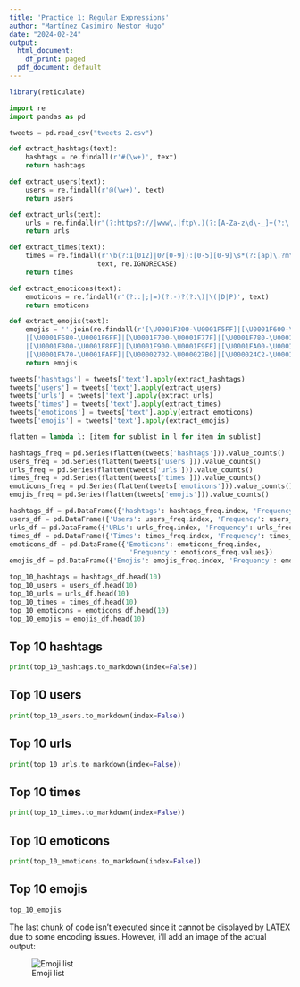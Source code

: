 ```yaml
---
title: 'Practice 1: Regular Expressions'
author: "Martínez Casimiro Nestor Hugo"
date: "2024-02-24"
output:
  html_document:
    df_print: paged
  pdf_document: default
---
```


```r
library(reticulate)
```


<!-- ## Import necessary libraries and reading csv -->
```python
import re
import pandas as pd

tweets = pd.read_csv("tweets 2.csv")
```

<!-- ## Define extraction functions -->
```python
def extract_hashtags(text):
    hashtags = re.findall(r'#(\w+)', text)
    return hashtags

def extract_users(text):
    users = re.findall(r'@(\w+)', text)
    return users

def extract_urls(text):
    urls = re.findall(r"(?:https?://|www\.|ftp\.)(?:[A-Za-z\d\-_]+(?:\.[A-Za-z\d\-_]+)*)(?:/[^\s]*)?",text)
    return urls

def extract_times(text):
    times = re.findall(r'\b(?:1[012]|0?[0-9]):[0-5][0-9]\s*(?:[ap]\.?m\.?)?\b',
                      text, re.IGNORECASE)
    return times

def extract_emoticons(text):
    emoticons = re.findall(r'(?::|;|=)(?:-)?(?:\)|\(|D|P)', text)
    return emoticons

def extract_emojis(text):
    emojis = ''.join(re.findall(r'[\U0001F300-\U0001F5FF]|[\U0001F600-\U0001F64F]\
    |[\U0001F680-\U0001F6FF]|[\U0001F700-\U0001F77F]|[\U0001F780-\U0001F7FF]\
    |[\U0001F800-\U0001F8FF]|[\U0001F900-\U0001F9FF]|[\U0001FA00-\U0001FA6F]\
    |[\U0001FA70-\U0001FAFF]|[\U00002702-\U000027B0]|[\U000024C2-\U0001F251]', text))
    return emojis
```

<!-- ## Apply functions to extract required information -->
```python
tweets['hashtags'] = tweets['text'].apply(extract_hashtags)
tweets['users'] = tweets['text'].apply(extract_users)
tweets['urls'] = tweets['text'].apply(extract_urls)
tweets['times'] = tweets['text'].apply(extract_times)
tweets['emoticons'] = tweets['text'].apply(extract_emoticons)
tweets['emojis'] = tweets['text'].apply(extract_emojis)
```

<!-- ## Count frequency  -->
```python
flatten = lambda l: [item for sublist in l for item in sublist]

hashtags_freq = pd.Series(flatten(tweets['hashtags'])).value_counts()
users_freq = pd.Series(flatten(tweets['users'])).value_counts()
urls_freq = pd.Series(flatten(tweets['urls'])).value_counts()
times_freq = pd.Series(flatten(tweets['times'])).value_counts()
emoticons_freq = pd.Series(flatten(tweets['emoticons'])).value_counts()
emojis_freq = pd.Series(flatten(tweets['emojis'])).value_counts()
```

<!-- ## Create data frames to save data -->
```python
hashtags_df = pd.DataFrame({'hashtags': hashtags_freq.index, 'Frequency': hashtags_freq.values})
users_df = pd.DataFrame({'Users': users_freq.index, 'Frequency': users_freq.values})
urls_df = pd.DataFrame({'URLs': urls_freq.index, 'Frequency': urls_freq.values})
times_df = pd.DataFrame({'Times': times_freq.index, 'Frequency': times_freq.values})
emoticons_df = pd.DataFrame({'Emoticons': emoticons_freq.index,
                              'Frequency': emoticons_freq.values})
emojis_df = pd.DataFrame({'Emojis': emojis_freq.index, 'Frequency': emojis_freq.values})

top_10_hashtags = hashtags_df.head(10)
top_10_users = users_df.head(10)
top_10_urls = urls_df.head(10)
top_10_times = times_df.head(10)
top_10_emoticons = emoticons_df.head(10)
top_10_emojis = emojis_df.head(10)
```

## Top 10 hashtags
```python
print(top_10_hashtags.to_markdown(index=False))
```
<!-- \newpage -->

## Top 10 users
```python
print(top_10_users.to_markdown(index=False))
```
\newpage

## Top 10 urls
```python
print(top_10_urls.to_markdown(index=False))
```

## Top 10 times
```python
print(top_10_times.to_markdown(index=False))
```

## Top 10 emoticons
```python
print(top_10_emoticons.to_markdown(index=False))
```
\newpage

## Top 10 emojis
```python
top_10_emojis
```

The last chunk of code isn't executed since it cannot be displayed by LATEX due to some encoding issues. However, i'll add an image of the actual output:  

![Emoji list](Emojis.png)